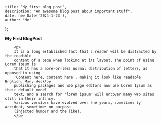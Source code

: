	title: "My first blog post",
	description: "An awesome blog post about important stuff",
	date: new Date('2024-1-23'),
	author: 'Me'
};
 
**My First BlogPost**
 
		<p>
    	It is a long established fact that a reader will be distracted by the readable
        content of a page when looking at its layout. The point of using Lorem Ipsum is
        that it has a more-or-less normal distribution of letters, as opposed to using
        'Content here, content here', making it look like readable English. Many desktop
        publishing packages and web page editors now use Lorem Ipsum as their default model
        text, and a search for 'lorem ipsum' will uncover many web sites still in their infancy.
        Various versions have evolved over the years, sometimes by accident, sometimes on purpose
        (injected humour and the like).
    	</p>
